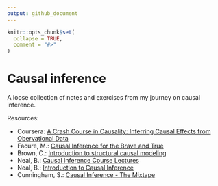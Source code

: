 ```yaml
---
output: github_document
---
```


<!-- README.md is generated from README.Rmd. Please edit that file -->

```r
knitr::opts_chunk$set(
  collapse = TRUE,
  comment = "#>"
)
```

# Causal inference

<!-- badges: start -->
<!-- badges: end -->

A loose collection of notes and exercises from my journey on causal inference.

Resources:

* Coursera: [A Crash Course in Causality: Inferring Causal Effects from Obervational Data](https://www.coursera.org/learn/crash-course-in-causality)
* Facure, M.: [Causal Inference for the Brave and True](https://matheusfacure.github.io/python-causality-handbook/landing-page.html)
* Brown, C.: [Introduction to structural causal modeling](https://www.seascapemodels.org/structural-causal-models-tutorial/scm-tute.html)
* Neal, B.: [Causal Inference Course Lectures](https://www.youtube.com/playlist?list=PLoazKTcS0Rzb6bb9L508cyJ1z-U9iWkA0)
* Neal, B.: [Introduction to Causal Inference](https://www.bradyneal.com/causal-inference-course)
* Cunningham, S.: [Causal Inference - The Mixtape](https://mixtape.scunning.com/)
